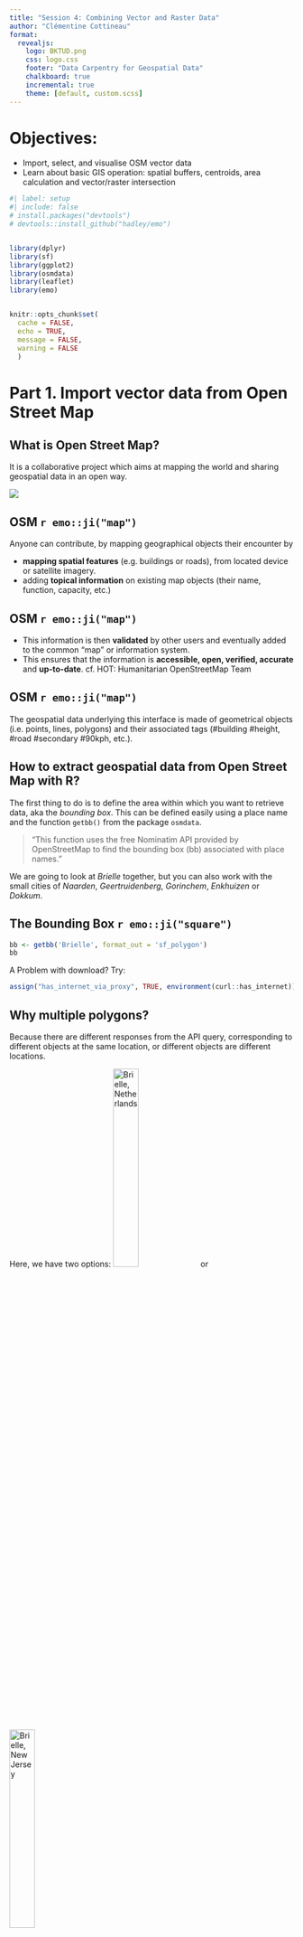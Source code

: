 ```yaml
---
title: "Session 4: Combining Vector and Raster Data"
author: "Clémentine Cottineau"
format: 
  revealjs:
    logo: BKTUD.png
    css: logo.css
    footer: "Data Carpentry for Geospatial Data"
    chalkboard: true
    incremental: true   
    theme: [default, custom.scss]
---
```



# Objectives:
- Import, select, and visualise OSM vector data
- Learn about basic GIS operation: spatial buffers, centroids, area calculation and vector/raster intersection



```r
#| label: setup
#| include: false
# install.packages("devtools")
# devtools::install_github("hadley/emo")


library(dplyr)
library(sf)
library(ggplot2)
library(osmdata)
library(leaflet)
library(emo)


knitr::opts_chunk$set(
  cache = FALSE,
  echo = TRUE,
  message = FALSE, 
  warning = FALSE
  )
```

# Part 1. Import vector data from Open Street Map

## What is Open Street Map?

It is a collaborative project which aims at mapping the world and sharing geospatial data in an open way.

![](fig/OSM1.png){fig-align="center"}

## OSM  `r emo::ji("map")`

Anyone can contribute, by mapping geographical objects their encounter by

- **mapping spatial features** (e.g. buildings or roads), from located device or satellite imagery.
- adding **topical information** on existing map objects (their name, function, capacity, etc.)


## OSM  `r emo::ji("map")`

- This information is then **validated** by other users and eventually added to the common "map" or information system. 
- This ensures that the information is **accessible, open, verified, accurate** and **up-to-date**. cf. HOT: Humanitarian OpenStreetMap Team


## OSM  `r emo::ji("map")`

The geospatial data underlying this interface is made of geometrical objects (i.e. points, lines, polygons) and their associated tags (#building #height, #road #secondary #90kph, etc.).


## How to extract geospatial data from Open Street Map with R?

The first thing to do is to define the area within which you want to retrieve data, aka the *bounding box*. This can be defined easily using a place name and the function `getbb()` from the package `osmdata`. 

> "This function uses the free Nominatim API provided by OpenStreetMap to find the bounding box (bb) associated with place names."

We are going to look at *Brielle* together, but you can also work with the small cities of *Naarden*, *Geertruidenberg*, *Gorinchem*, *Enkhuizen* or *Dokkum*.


## The Bounding Box `r emo::ji("square")` 

```r
bb <- getbb('Brielle', format_out = 'sf_polygon')
bb
```

A Problem with download? Try:

```r
assign("has_internet_via_proxy", TRUE, environment(curl::has_internet))
```

## Why multiple polygons?

Because there are different responses from the API query, corresponding to different objects at the same location, or different objects are different locations.

Here, we have two options:
![Brielle, Netherlands](fig/Brielle_NL.jpeg){width=30%}
or
![Brielle, New Jersey](fig/Brielle_NJ.jpeg){width=30%}

## Which Brielle?
```r
bb <- getbb('Brielle, NL', format_out = 'data.frame')
bb

```



## Extracting OSM features

A [feature](https://wiki.openstreetmap.org/wiki/Map_features) in the OSM language is a category or tag of a geospatial object. 
**Features** are described by general keys (e.g. "building", "boundary", "landuse", "highway")
Features are decomposed into sub-categories (values) such as "farm", "hotel" or "house" for `buildings`, "motorway", "secondary" and "residential" for `highway`. 
This determines how they are represented on the map.

## Extracting OSM features

We use the function `opq()` that stands for "overpass query".
```r
#| eval: false
x <- opq(bbox = bb) %>%
   add_osm_feature(key = 'building')%>%
    osmdata_sf()

```



What is this x object made of?

## Extracting OSM features

```r
#| eval: false
head(x$osm_polygons)
```

- It is a **table** of all the buildings contained in the bounding box, which gives us their **OSM id**, their **geometry** and a range of **attributes**, such as their name, building material, building date, etc. 
- The **completion** level of this table depends on user contributions and open resources (here for instance: BAG, different in other countries).


## Mapping attributes

Case Study: we are interested in mapping building age in Brielle.
We need to look into specific attributes:

- the **age** of buildings
- with a **subset** of buildings from after 1900
- within the **Brielle** bounding box

## Projections

First, we are going to select the polygons and reproject them with the Amersfoort/RD New projection, suited for maps centered on the Netherlands.

```r
#| eval: false
buildings <- x$osm_polygons %>%
  st_transform(.,crs=28992)
```


## Mapping urbanisation in Delft

Then we create a variable which a threshold at 1900. Every date prior to 1900 will be recoded 1900, so that buildings older than 1900 will be represented with the same shade.

Then we use the `ggplot` function to visualise the buildings by age. The specific function to represent information as a map is `geom_sf()`. The rest works like other graphs and visualisation, with `aes()` for the aesthetics.

## Mapping urbanisation in Delft

```r
#| eval: false

buildings$build_date <- as.numeric(
  if_else(
    as.numeric(buildings$start_date) < 1900, 
          1900, 
          as.numeric(buildings$start_date)
          )
  )

 ggplot(data = buildings) +
   geom_sf(aes(fill = build_date, colour=build_date))  +
   scale_fill_viridis_c(option = "viridis")+
   scale_colour_viridis_c(option = "viridis")

```


## Mapping urbanisation in Brielle

:::: {.columns}

::: {.column width="60%"}
![](fig/rmd-04map-age-1.png){fig-align="center"}
:::

::: {.column width="40%"}
So this reveals the historical centre of [city] and the various extensions.
Anything odd? what? around the centre? Why these limits / isolated points?

:::

::::


## `r emo::ji("alarm")` Challenge: import an interactive basemap layer under the buildings with `Leaflet`

```r
#| echo: false
#| cache: false
countdown::countdown(minutes = 20)
```

Some information here: [leaflet package documentation](https://rstudio.github.io/leaflet/)


![](fig/leafletBrielle.png){fig-align="center"}

A Problem with download? Try:

```r
#| eval: false
assign("has_internet_via_proxy", TRUE, environment(curl::has_internet))
```

## Solution

```r
#| eval: false
buildings2 <- buildings %>%
  st_transform(.,crs=4326)

leaflet(buildings2) %>%
# addTiles()
  addProviderTiles(providers$CartoDB.Positron) %>%
  addPolygons(color = "#444444", weight = 0.1, smoothFactor = 0.5,
  opacity = 0.2, fillOpacity = 0.8,
  fillColor = ~colorQuantile("YlGnBu", -build_date)(-build_date),
  highlightOptions = highlightOptions(color = "white", weight = 2,
    bringToFront = TRUE))

```

## Summary and keypoints
We have seen how OpenStreetMap (OSM) geodata works and how to import, select, and visualise OSM vector data.

In short:

- Use the `osmextract` package
- Select features and attributes among osm tags
- Use the `leaflet` package to map OSM data


# Part 2. Basic GIS operations with the `sf` package


## Objectives:

- Show how to create spatial **buffers and centroids**
- Demonstrate how to **intersect** vector data
- Present the function to retrieve the **area** of polygons


## the 'sf' package `r emo::ji("box")` 

- `sf` is a package which supports simple features (sf), ["a standardized way to
encode spatial vector data."](https://cran.r-project.org/web/packages/sf/sf.pdf).

- It contains a large set of functions to achieve all the operations on vector spatial data for which you might use traditional GIS software: change the coordinate system, join layers, intersect or unit polygons, create buffers and centroids, etc. cf. the `sf` [cheatsheet](https://raw.githubusercontent.com/rstudio/cheatsheets/main/sf.pdf).

- We are going to go through some of these basics with the case study of Brielle buildings.


## Conservation in Brielle, NL `r emo::ji("building")` 

Let's focus on really old building and imagine we're in charge of their conservation. We want to know **how much of the city would be affected by a non-construction zone of 100m around pre-1800 buildings**.

Let's select them and see where they are.


## Conservation in Brielle, NL `r emo::ji("building")` 


:::: {.columns}

::: {.column width="50%"}

```r
#| eval: false
old <- 1800 

summary(buildings$start_date)
buildings$start_date <- 
  as.numeric(as.character(
    buildings$start_date
    ))

old_buildings <- buildings %>%
  filter(start_date <= old)

 ggplot(data = old_buildings) + 
   geom_sf(colour="red")
 
```


:::

::: {.column width="50%"}

![](fig/rmd-04conservation-1.png){fig-align="center"}
:::

::::


## Basic GIS operations

As conservationists, we want to create a zone around historical buildings where building regulation will have special restrictions to preserve historical buildings. 

## Buffer 

Let's say this zone should be 100 meters. In GIS terms, we want to create a buffer around polygons. 
The corresponding function `sf` is `st_buffer`, with 2 arguments:

- "x": the polygons around which to create buffers
- "dist": the radius of the buffer.


```r
#| eval: false
 distance <- 100 # in meters 
 
buffer_old_buildings <- 
  st_buffer(x = old_buildings, dist = distance)
 
```


## Buffer 


```r
#| eval: false
 ggplot(data = buffer_old_buildings) + geom_sf()
```

![](fig/rmd-04buffers-1.png){fig-align="center"}

## Union

Now, we have a lot of overlapping buffers. 
We would rather create a **unique** conservation zone rather than overlapping ones in that case. 
So we have to fuse (or dissolve) the overlapping buffers into one polygon. This operation is called **union** in `sf` and the corresponding function is `st_union`.

```r
#| eval: false
 single_old_buffer <- st_union(buffer_old_buildings) %>%
   st_cast(to = "POLYGON") %>%
  st_as_sf() 

single_old_buffer<- single_old_buffer %>%
  mutate("ID"=as.factor(1:nrow(single_old_buffer))) %>%
  st_transform(.,crs=28992) 
```

We also use `st_cast()` to explicit the type of the resulting object (*POLYGON* instead of the default *MULTIPOLYGON*), `st_as_sf()` to transform the polygon into an `sf` object.


## Centroids

For the sake of visualisation speed, we would like to represent buildings by a single point (for instance: their geometric centre) rather than their actual footprint. 

This operation means defining their centroid and the corresponding function is `st_centroid`.

```r
#| eval: false
sf::sf_use_s2(FALSE)
centroids_old <- st_centroid(old_buildings) %>%
  st_transform(.,crs=28992)  

ggplot() + 
    geom_sf(data = single_old_buffer, aes(fill=ID)) +
    geom_sf(data = centroids_old)
```


## Centroids

![](fig/rmd-04centroids-1.png){fig-align="center"}

## Intersection
Now what we would like to distinguish conservation areas based on the number of historic buildings they contain. In GIS terms, we would like to know how many centroids each fused buffer polygon contains. This operation means intersecting the layer of polygons with the layer of points and the corresponding function is `st_intersection`.


```r
#| eval: false
 centroids_buffers <- 
  st_intersection(centroids_old,single_old_buffer) %>%
   mutate(n=1)

 centroid_by_buffer <- centroids_buffers %>%
   group_by(ID) %>%
   summarise(n = sum(n))
 single_buffer <- single_old_buffer %>%
   mutate(n_buildings = centroid_by_buffer$n)

  ggplot() + 
   geom_sf(data = single_buffer, 
           aes(fill=n_buildings)) +
   scale_fill_viridis_c(alpha = 0.8,
                        begin = 0.6,
                        end = 1,
                        direction = -1,
                        option = "B")
```

## Final Output


:::: {.columns}

::: {.column width="50%"}
Let's map this layer over the initial map of individual buildings.

```r
#| eval: false

ggplot() + 
   geom_sf(data = buildings) +
   geom_sf(data = single_buffer, aes(fill=n_buildings), colour = NA) +
   scale_fill_viridis_c(alpha = 0.6,
                        begin = 0.6,
                        end = 1,
                        direction = -1,
                        option = "B") 

```

:::

::: {.column width="50%"}

![](fig/rmd-04visu-1800-1.png){fig-align="center"}
:::

::::



 

## `r emo::ji("alarm")`Challenge: Conservation rules have changed! 

The historical threshold now applies to all pre-war buildings, but the distance to these building is reduced to 10m. Can you map the number of all buildings per 10m fused buffer?

```r
#| echo: false
#| cache: false
countdown::countdown(minutes = 20)
```

Represent visually how many buildings are contained in each of the new buffers

## Solution (one of them)

```r
#| eval: false
 old <- 1939 
 distance <- 10
 #select
 old_buildings <- buildings %>%
   filter(start_date <= old)
 #buffer
 buffer_old_buildings <- st_buffer(old_buildings, dist = distance)
  #union
 single_old_buffer <- st_union(buffer_old_buildings) %>%
   st_cast(to = "POLYGON") %>%
   st_as_sf()  
 
 single_old_buffer <- single_old_buffer %>%
   mutate("ID"=1:nrow(single_old_buffer))  %>%
   st_transform(single_old_buffer,crs=4326) 
 #centroids
 centroids_old <- st_centroid(old_buildings) %>%
   st_transform(.,crs=4326)  
  #intersection
  centroids_buffers <- st_intersection(centroids_old,single_old_buffer) %>%
   mutate(n=1)
 centroid_by_buffer <- centroids_buffers %>% 
   group_by(ID) %>%
   summarise(
   n = sum(n)
   )
 single_buffer <- single_old_buffer %>% 
   mutate(n_buildings = centroid_by_buffer$n)
  ggplot() + 
   geom_sf(data = buildings) +
   geom_sf(data = single_buffer, aes(fill=n_buildings), colour = NA) +
   scale_fill_viridis_c(alpha = 0.6,
                        begin = 0.6,
                        end = 1,
                        direction = -1,
                        option = "B") 
```

## Problem


:::: {.columns}

::: {.column width="30%"}
*there are many pre-war buildings and the buffers are large so the number of old buildings is not very meaningful. Let's compute the density of old buildings per buffer zone.*
::: 
::: {.column width="70%"}
![](fig/rmd-04prewar-replication-1.png){fig-align="center" }
::: 
::::


## `r emo::ji("alarm")` Challenge: visualise the density of old buildings

```r
#| echo: false
#| cache: false
countdown::countdown(minutes = 20)
```

Let's compute the **density** of old buildings per buffer zone (= number of buildings / area of buffer). 

## Solution

:::: {.columns}

::: {.column width="50%"}
Let's map this layer over the initial map of individual buildings.
```r
#| eval: false

single_buffer$area <- st_area(single_buffer, )  %>% units::set_units(., km^2)

single_buffer$old_buildings_per_km2 <- as.numeric(single_buffer$n_buildings / single_buffer$area)

 ggplot() + 
   geom_sf(data = buildings) +
   geom_sf(data = single_buffer, aes(fill=old_buildings_per_km2), colour = NA) +
   scale_fill_viridis_c(alpha = 0.6,
                        begin = 0.6,
                        end = 1,
                        direction = -1,
                        option = "B") 
 
```

:::

::: {.column width="50%"}
![](fig/rmd-04area-1.png){fig-align="center"}

:::

::::









## Summary and keypoints

We have seen how to create spatial buffers and centroids, how to intersect vector data and how retrieve the area of polygons.

In short:

- Use the `sf` package to treat geospatial data
- Use the `st_*` functions for basic GIS operations
- Use the `ggplot` package to map the results



## `r emo::ji("rabbit")`The end... wait!
![](fig/Thats_all_folks.svg.png){fig-align="center"}

## `r emo::ji("talk")` A few words of caution

We have taught you to think, type, try, test, read the documentation.
This is not only the old fashion way, but the foundation.

When you encounter a bug, a challenge, a question that we have not covered, you could always make use of:

- StackOverflow
- chatGPT
- `< include name of future AI here >`

But be careful to keep it as a help, tool and support whose quality you can still assess. They can provide fixes that you do not understand, answers that don't make sense, and even wrong answers! So build yourself some foundations before you get into them.


## `r emo::ji("family")` Better together

If you have a question or want to exchange with R-enthustiastic urbanists, we have a community called Rbanism. You are welcome to join our educational, social and technical events. 


**The next one is actually next Thursday (8th June).
3:30pm-7pm, BK
Room K then Bouwpub.**

## `r emo::ji("pizza")` Better together
Additionally, at the TU-Delft level, there is an initiative called the R-Café, meeting monthly to discuss tools, applications and functions in R, whilst eating pizza and drinking coffee (aka healthy lifestyle). The next one will be dedicated to this workshop, and will happen on Tuesday 20th June at 3pm (no pizza exceptionally...)

https://delft-rcafe.github.io/home/Index.html

![](fig/rcafe.png){fig-align="center"}
